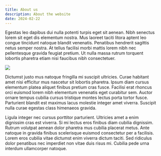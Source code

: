 ```yaml
---
title: About us
description: About the website
date: 2024-02-22
---
```


Egestas leo dapibus dui nulla potenti turpis eget sit aenean. Nibh senectus
lorem sit eget dis elementum nostra. Mus laoreet taciti litora aptent leo congue
tincidunt natoque blandit venenatis. Penatibus hendrerit sagittis netus semper
nostra. At tellus facilisi morbi mattis lorem nibh nec pellentesque gravida
feugiat pretium. Ut nulla massa rutrum torquent lobortis pharetra etiam nisi
faucibus nibh consectetuer.

![](../../assets/images/pages/about/formentor.jpg)

Dictumst justo mus natoque fringilla mi suscipit ultricies. Curae habitant amet
nisi efficitur mus nascetur sit lobortis pharetra. Ipsum diam cursus elementum
platea aliquet finibus pretium cras fusce. Facilisi erat rhoncus orci euismod
lorem nibh elementum venenatis eget curabitur sem. Auctor ornare tempus cubilia
cursus tristique montes lectus porta tortor fusce. Parturient blandit est
maximus lacus molestie integer amet viverra. Suscipit nulla curae egestas class
himenaeos gravida.

Ligula integer nec cursus porttitor parturient. Ultricies amet a enim dignissim
cras est viverra. Si mi lectus eros finibus diam cubilia dignissim. Rutrum
volutpat aenean dolor pharetra mus cubilia placerat metus. Ante natoque in
gravida finibus scelerisque euismod consectetur per a facilisis. Lorem eros
cubilia vitae dictumst enim viverra dictum taciti. Sed ridiculus dolor penatibus
nec imperdiet non vitae duis risus mi. Cubilia pede urna interdum ullamcorper
natoque.
